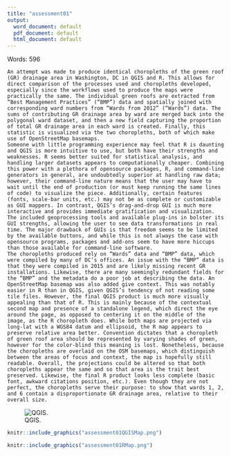 ```yaml
---
title: "assessment01"
output:
  word_document: default
  pdf_document: default
  html_document: default
---
```


Words: 596

	An attempt was made to produce identical choropleths of the green roof (GR) drainage area in Washington, DC in QGIS and R. This allows for direct comparison of the processes used and choropleths developed, especially since the workflows used to produce the maps were practically the same. The individual green roofs are extracted from “Best Management Practices” (“BMP”) data and spatially joined with corresponding ward numbers from “Wards from 2012” (“Wards”) data. The sums of contributing GR drainage area by ward are merged back into the polygonal ward dataset, and then a new field capturing the proportion of total GR drainage area in each ward is created. Finally, this statistic is visualized via the two choropleths, both of which make use of OpenStreetMap basemaps. 
	Someone with little programming experience may feel that R is daunting and QGIS is more intuitive to use, but both have their strengths and weaknesses. R seems better suited for statistical analysis, and handling larger datasets appears to computationally cheaper. Combining this power with a plethora of opensource packages, R, and command-line generators in general, are undoubtedly superior at handling raw data; however, their command-line nature means that the user may have to wait until the end of production (or must keep running the same lines of code) to visualize the piece. Additionally, certain features (fonts, scale-bar units, etc.) may not be as complete or customizable as GUI mappers. In contrast, QGIS’s drag-and-drop GUI is much more interactive and provides immediate gratification and visualization. The included geoprocessing tools and available plug-ins in bolster its GUI strengths, allowing the user to see data transformations in real time. The major drawback of GUIs is that freedom seems to be limited by the available buttons, and while this is not always the case with opensource programs, packages and add-ons seem to have more hiccups than those available for command-line software. 
	The choropleths produced rely on “Wards” data and “BMP” data, which were compiled by many of DC’s offices. An issue with the “BMP” data is that they were compiled in 2015 and are likely missing recent GR installations. Likewise, there are many seemingly redundant fields for the “BMP” and the metadata do a poor job at describing the data. An OpenStreetMap basemap was also added give context. This was notably easier in R than in QGIS, given QGIS’s tendency of not reading some tile files. However, the final QGIS product is much more visually appealing than that of R. This is mainly because of the contextual second map and presence of a standalone legend, which direct the eye around the page, as opposed to centering it on the middle of the image, as the R choropleth does. While both maps are projected via long-lat with a WGS84 datum and ellipsoid, the R map appears to preserve relative area better. Convention dictates that a choropleth of green roof area should be represented by varying shades of green, however for the color-blind this meaning is lost. Nonetheless, because the choropleths are overlaid on the OSM basemaps, which distinguish between the areas of focus and context, the map is hopefully still readable. Overall, the projections could be altered so that both choropleths appear the same and so that area is the trait best preserved. Likewise, the final R product looks less complete (basic font, awkward citations position, etc.). Even though they are not perfect, the choropleths serve their purpose: to show that wards 1, 2, and 6 contain a disproportionate GR drainage area, relative to their overall size.

![QGIS.](assessment01QGISMap.png)

```r
knitr::include_graphics("assessment01QGISMap.png")

```

```r
knitr::include_graphics("assessment01RMap.png")
```

